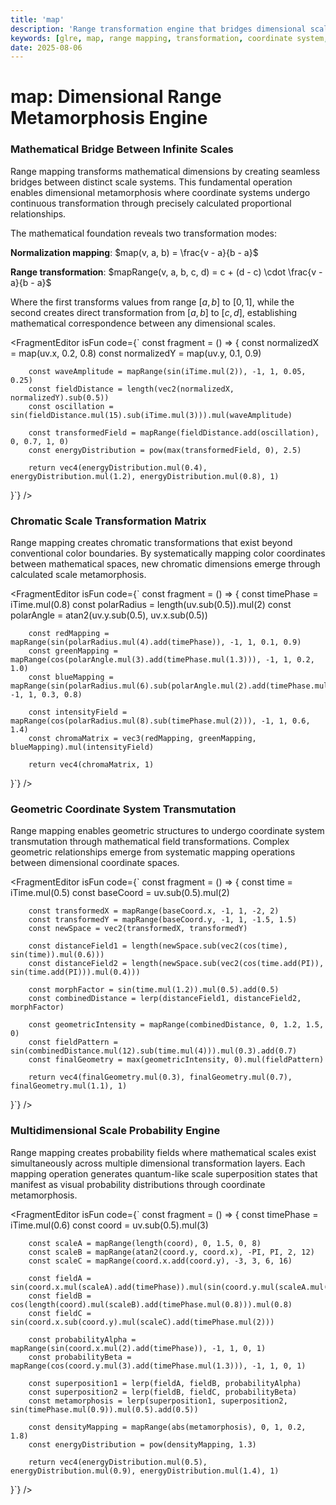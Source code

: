 ```yaml
---
title: 'map'
description: 'Range transformation engine that bridges dimensional scales, creating mathematical metamorphosis between infinite coordinate systems'
keywords: [glre, map, range mapping, transformation, coordinate system, dimensional bridge, mathematical metamorphosis]
date: 2025-08-06
---
```



# map: Dimensional Range Metamorphosis Engine

### Mathematical Bridge Between Infinite Scales

Range mapping transforms mathematical dimensions by creating seamless bridges between distinct scale systems. This fundamental operation enables dimensional metamorphosis where coordinate systems undergo continuous transformation through precisely calculated proportional relationships.

The mathematical foundation reveals two transformation modes:

**Normalization mapping**: $map(v, a, b) = \frac{v - a}{b - a}$

**Range transformation**: $mapRange(v, a, b, c, d) = c + (d - c) \cdot \frac{v - a}{b - a}$

Where the first transforms values from range $[a, b]$ to $[0, 1]$, while the second creates direct transformation from $[a, b]$ to $[c, d]$, establishing mathematical correspondence between any dimensional scales.

<FragmentEditor
        isFun
        code={`
const fragment = () => {
        const normalizedX = map(uv.x, 0.2, 0.8)
        const normalizedY = map(uv.y, 0.1, 0.9)
        
        const waveAmplitude = mapRange(sin(iTime.mul(2)), -1, 1, 0.05, 0.25)
        const fieldDistance = length(vec2(normalizedX, normalizedY).sub(0.5))
        const oscillation = sin(fieldDistance.mul(15).sub(iTime.mul(3))).mul(waveAmplitude)
        
        const transformedField = mapRange(fieldDistance.add(oscillation), 0, 0.7, 1, 0)
        const energyDistribution = pow(max(transformedField, 0), 2.5)
        
        return vec4(energyDistribution.mul(0.4), energyDistribution.mul(1.2), energyDistribution.mul(0.8), 1)
}`}
/>

### Chromatic Scale Transformation Matrix

Range mapping creates chromatic transformations that exist beyond conventional color boundaries. By systematically mapping color coordinates between mathematical spaces, new chromatic dimensions emerge through calculated scale metamorphosis.

<FragmentEditor
        isFun
        code={`
const fragment = () => {
        const timePhase = iTime.mul(0.8)
        const polarRadius = length(uv.sub(0.5)).mul(2)
        const polarAngle = atan2(uv.y.sub(0.5), uv.x.sub(0.5))
        
        const redMapping = mapRange(sin(polarRadius.mul(4).add(timePhase)), -1, 1, 0.1, 0.9)
        const greenMapping = mapRange(cos(polarAngle.mul(3).add(timePhase.mul(1.3))), -1, 1, 0.2, 1.0)
        const blueMapping = mapRange(sin(polarRadius.mul(6).sub(polarAngle.mul(2).add(timePhase.mul(0.7)))), -1, 1, 0.3, 0.8)
        
        const intensityField = mapRange(cos(polarRadius.mul(8).sub(timePhase.mul(2))), -1, 1, 0.6, 1.4)
        const chromaMatrix = vec3(redMapping, greenMapping, blueMapping).mul(intensityField)
        
        return vec4(chromaMatrix, 1)
}`}
/>

### Geometric Coordinate System Transmutation

Range mapping enables geometric structures to undergo coordinate system transmutation through mathematical field transformations. Complex geometric relationships emerge from systematic mapping operations between dimensional coordinate spaces.

<FragmentEditor
        isFun
        code={`
const fragment = () => {
        const time = iTime.mul(0.5)
        const baseCoord = uv.sub(0.5).mul(2)
        
        const transformedX = mapRange(baseCoord.x, -1, 1, -2, 2)
        const transformedY = mapRange(baseCoord.y, -1, 1, -1.5, 1.5)
        const newSpace = vec2(transformedX, transformedY)
        
        const distanceField1 = length(newSpace.sub(vec2(cos(time), sin(time)).mul(0.6)))
        const distanceField2 = length(newSpace.sub(vec2(cos(time.add(PI)), sin(time.add(PI))).mul(0.4)))
        
        const morphFactor = sin(time.mul(1.2)).mul(0.5).add(0.5)
        const combinedDistance = lerp(distanceField1, distanceField2, morphFactor)
        
        const geometricIntensity = mapRange(combinedDistance, 0, 1.2, 1.5, 0)
        const fieldPattern = sin(combinedDistance.mul(12).sub(time.mul(4))).mul(0.3).add(0.7)
        const finalGeometry = max(geometricIntensity, 0).mul(fieldPattern)
        
        return vec4(finalGeometry.mul(0.3), finalGeometry.mul(0.7), finalGeometry.mul(1.1), 1)
}`}
/>

### Multidimensional Scale Probability Engine

Range mapping creates probability fields where mathematical scales exist simultaneously across multiple dimensional transformation layers. Each mapping operation generates quantum-like scale superposition states that manifest as visual probability distributions through coordinate metamorphosis.

<FragmentEditor
        isFun
        code={`
const fragment = () => {
        const timePhase = iTime.mul(0.6)
        const coord = uv.sub(0.5).mul(3)
        
        const scaleA = mapRange(length(coord), 0, 1.5, 0, 8)
        const scaleB = mapRange(atan2(coord.y, coord.x), -PI, PI, 2, 12)
        const scaleC = mapRange(coord.x.add(coord.y), -3, 3, 6, 16)
        
        const fieldA = sin(coord.x.mul(scaleA).add(timePhase)).mul(sin(coord.y.mul(scaleA.mul(0.7)).add(timePhase.mul(1.4))))
        const fieldB = cos(length(coord).mul(scaleB).add(timePhase.mul(0.8))).mul(0.8)
        const fieldC = sin(coord.x.sub(coord.y).mul(scaleC).add(timePhase.mul(2)))
        
        const probabilityAlpha = mapRange(sin(coord.x.mul(2).add(timePhase)), -1, 1, 0, 1)
        const probabilityBeta = mapRange(cos(coord.y.mul(3).add(timePhase.mul(1.3))), -1, 1, 0, 1)
        
        const superposition1 = lerp(fieldA, fieldB, probabilityAlpha)
        const superposition2 = lerp(fieldB, fieldC, probabilityBeta)
        const metamorphosis = lerp(superposition1, superposition2, sin(timePhase.mul(0.9)).mul(0.5).add(0.5))
        
        const densityMapping = mapRange(abs(metamorphosis), 0, 1, 0.2, 1.8)
        const energyDistribution = pow(densityMapping, 1.3)
        
        return vec4(energyDistribution.mul(0.5), energyDistribution.mul(0.9), energyDistribution.mul(1.4), 1)
}`}
/>